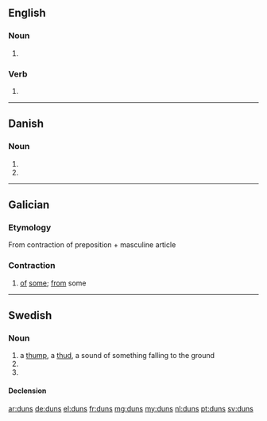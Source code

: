 ==English==

===Noun===
{{head|en|plural}}

# {{plural of|dun|lang=en}}

===Verb===
{{head|en|verb form}}

# {{en-third-person singular of|dun}}

----

==Danish==

===Noun===
{{head|da|noun form|g=n}}

# {{genitive singular indefinite of|dun|lang=da}}
# {{genitive plural indefinite of|dun|lang=da}}

----

==Galician==

===Etymology===
From contraction of preposition {{term|de||of|lang=gl}} + masculine article {{term|uns||some|lang=gl}}

===Contraction===
{{head|gl|contraction|g=m-p|masculine singular|dun|feminine singular|dunha|feminine plural|dunhas}}

# [[of]] [[some]]; [[from]] some

----

==Swedish==

===Noun===
{{sv-noun|c}}

# a [[thump]], a [[thud]], a sound of something falling to the ground
# {{sv-noun-form-indef-gen|dun}}
# {{sv-noun-form-indef-gen-pl|dun}}

====Declension====
{{sv-noun-reg-ar|genitive=}}

[[ar:duns]]
[[de:duns]]
[[el:duns]]
[[fr:duns]]
[[mg:duns]]
[[my:duns]]
[[nl:duns]]
[[pt:duns]]
[[sv:duns]]